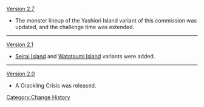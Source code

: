 [[Version 2.7]]
* The monster lineup of the Yashiori Island variant <!--(which one(s) in specific is yet to be defined) -->of this commission was updated, and the challenge time was extended.<!-- The previous time limits and the lineups were as follows: [TBA]-->
----
[[Version 2.1]]
*[[Seirai Island]] and [[Watatsumi Island]] variants were added.
----
[[Version 2.0]]
*A Crackling Crisis was released.
<noinclude>[[Category:Change History]]</noinclude>